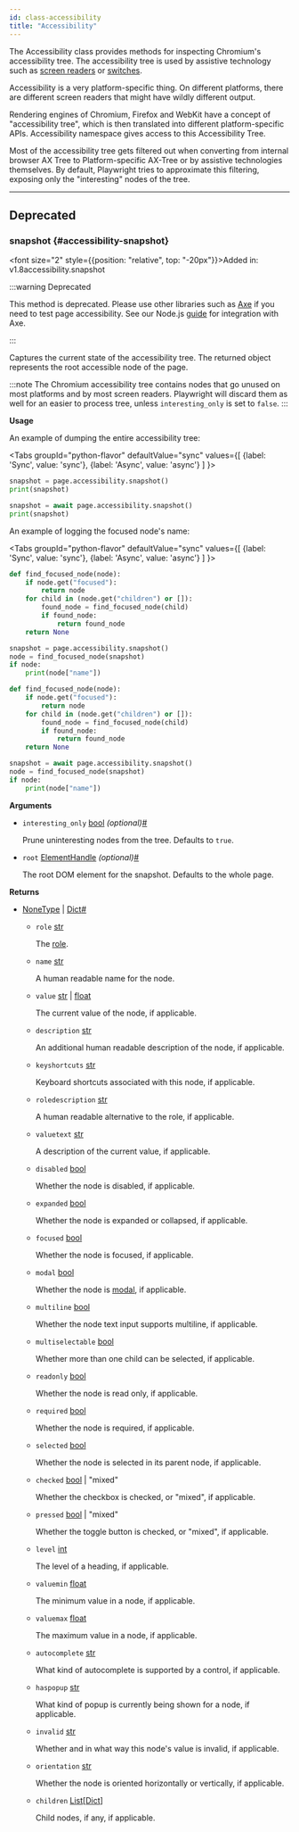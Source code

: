 ```yaml
---
id: class-accessibility
title: "Accessibility"
---
```



The Accessibility class provides methods for inspecting Chromium's accessibility tree. The accessibility tree is used by assistive technology such as [screen readers](https://en.wikipedia.org/wiki/Screen_reader) or [switches](https://en.wikipedia.org/wiki/Switch_access).

Accessibility is a very platform-specific thing. On different platforms, there are different screen readers that might have wildly different output.

Rendering engines of Chromium, Firefox and WebKit have a concept of "accessibility tree", which is then translated into different platform-specific APIs. Accessibility namespace gives access to this Accessibility Tree.

Most of the accessibility tree gets filtered out when converting from internal browser AX Tree to Platform-specific AX-Tree or by assistive technologies themselves. By default, Playwright tries to approximate this filtering, exposing only the "interesting" nodes of the tree.


---

## Deprecated

### snapshot {#accessibility-snapshot}

<font size="2" style={{position: "relative", top: "-20px"}}>Added in: v1.8</font><x-search>accessibility.snapshot</x-search>

:::warning Deprecated

This method is deprecated. Please use other libraries such as [Axe](https://www.deque.com/axe/) if you need to test page accessibility. See our Node.js [guide](https://playwright.dev/docs/accessibility-testing) for integration with Axe.

:::


Captures the current state of the accessibility tree. The returned object represents the root accessible node of the page.

:::note
The Chromium accessibility tree contains nodes that go unused on most platforms and by most screen readers. Playwright will discard them as well for an easier to process tree, unless `interesting_only` is set to `false`.
:::

**Usage**

An example of dumping the entire accessibility tree:

<Tabs
  groupId="python-flavor"
  defaultValue="sync"
  values={[
    {label: 'Sync', value: 'sync'},
    {label: 'Async', value: 'async'}
  ]
}>
<TabItem value="sync">

```py
snapshot = page.accessibility.snapshot()
print(snapshot)
```

</TabItem>
<TabItem value="async">

```py
snapshot = await page.accessibility.snapshot()
print(snapshot)
```

</TabItem>
</Tabs>

An example of logging the focused node's name:

<Tabs
  groupId="python-flavor"
  defaultValue="sync"
  values={[
    {label: 'Sync', value: 'sync'},
    {label: 'Async', value: 'async'}
  ]
}>
<TabItem value="sync">

```py
def find_focused_node(node):
    if node.get("focused"):
        return node
    for child in (node.get("children") or []):
        found_node = find_focused_node(child)
        if found_node:
            return found_node
    return None

snapshot = page.accessibility.snapshot()
node = find_focused_node(snapshot)
if node:
    print(node["name"])
```

</TabItem>
<TabItem value="async">

```py
def find_focused_node(node):
    if node.get("focused"):
        return node
    for child in (node.get("children") or []):
        found_node = find_focused_node(child)
        if found_node:
            return found_node
    return None

snapshot = await page.accessibility.snapshot()
node = find_focused_node(snapshot)
if node:
    print(node["name"])
```

</TabItem>
</Tabs>

**Arguments**
- `interesting_only` [bool] *(optional)*<a aria-hidden="true" tabIndex="-1" class="list-anchor-link" id="accessibility-snapshot-option-interesting-only"/><a href="#accessibility-snapshot-option-interesting-only" class="list-anchor">#</a>
  
  Prune uninteresting nodes from the tree. Defaults to `true`.
- `root` [ElementHandle] *(optional)*<a aria-hidden="true" tabIndex="-1" class="list-anchor-link" id="accessibility-snapshot-option-root"/><a href="#accessibility-snapshot-option-root" class="list-anchor">#</a>
  
  The root DOM element for the snapshot. Defaults to the whole page.

**Returns**
- [NoneType] | [Dict]<a aria-hidden="true" tabIndex="-1" class="list-anchor-link" id="accessibility-snapshot-return"/><a href="#accessibility-snapshot-return" class="list-anchor">#</a>
  - `role` [str]
    
    The [role](https://www.w3.org/TR/wai-aria/#usage_intro).
  - `name` [str]
    
    A human readable name for the node.
  - `value` [str] | [float]
    
    The current value of the node, if applicable.
  - `description` [str]
    
    An additional human readable description of the node, if applicable.
  - `keyshortcuts` [str]
    
    Keyboard shortcuts associated with this node, if applicable.
  - `roledescription` [str]
    
    A human readable alternative to the role, if applicable.
  - `valuetext` [str]
    
    A description of the current value, if applicable.
  - `disabled` [bool]
    
    Whether the node is disabled, if applicable.
  - `expanded` [bool]
    
    Whether the node is expanded or collapsed, if applicable.
  - `focused` [bool]
    
    Whether the node is focused, if applicable.
  - `modal` [bool]
    
    Whether the node is [modal](https://en.wikipedia.org/wiki/Modal_window), if applicable.
  - `multiline` [bool]
    
    Whether the node text input supports multiline, if applicable.
  - `multiselectable` [bool]
    
    Whether more than one child can be selected, if applicable.
  - `readonly` [bool]
    
    Whether the node is read only, if applicable.
  - `required` [bool]
    
    Whether the node is required, if applicable.
  - `selected` [bool]
    
    Whether the node is selected in its parent node, if applicable.
  - `checked` [bool] | "mixed"
    
    Whether the checkbox is checked, or "mixed", if applicable.
  - `pressed` [bool] | "mixed"
    
    Whether the toggle button is checked, or "mixed", if applicable.
  - `level` [int]
    
    The level of a heading, if applicable.
  - `valuemin` [float]
    
    The minimum value in a node, if applicable.
  - `valuemax` [float]
    
    The maximum value in a node, if applicable.
  - `autocomplete` [str]
    
    What kind of autocomplete is supported by a control, if applicable.
  - `haspopup` [str]
    
    What kind of popup is currently being shown for a node, if applicable.
  - `invalid` [str]
    
    Whether and in what way this node's value is invalid, if applicable.
  - `orientation` [str]
    
    Whether the node is oriented horizontally or vertically, if applicable.
  - `children` [List]\[[Dict]\]
    
    Child nodes, if any, if applicable.


[Accessibility]: /api/class-accessibility.mdx "Accessibility"
[APIRequest]: /api/class-apirequest.mdx "APIRequest"
[APIRequestContext]: /api/class-apirequestcontext.mdx "APIRequestContext"
[APIResponse]: /api/class-apiresponse.mdx "APIResponse"
[APIResponseAssertions]: /api/class-apiresponseassertions.mdx "APIResponseAssertions"
[Browser]: /api/class-browser.mdx "Browser"
[BrowserContext]: /api/class-browsercontext.mdx "BrowserContext"
[BrowserType]: /api/class-browsertype.mdx "BrowserType"
[CDPSession]: /api/class-cdpsession.mdx "CDPSession"
[Clock]: /api/class-clock.mdx "Clock"
[ConsoleMessage]: /api/class-consolemessage.mdx "ConsoleMessage"
[Dialog]: /api/class-dialog.mdx "Dialog"
[Download]: /api/class-download.mdx "Download"
[ElementHandle]: /api/class-elementhandle.mdx "ElementHandle"
[Error]: /api/class-error.mdx "Error"
[FileChooser]: /api/class-filechooser.mdx "FileChooser"
[Frame]: /api/class-frame.mdx "Frame"
[FrameLocator]: /api/class-framelocator.mdx "FrameLocator"
[JSHandle]: /api/class-jshandle.mdx "JSHandle"
[Keyboard]: /api/class-keyboard.mdx "Keyboard"
[Locator]: /api/class-locator.mdx "Locator"
[LocatorAssertions]: /api/class-locatorassertions.mdx "LocatorAssertions"
[Mouse]: /api/class-mouse.mdx "Mouse"
[Page]: /api/class-page.mdx "Page"
[PageAssertions]: /api/class-pageassertions.mdx "PageAssertions"
[Playwright]: /api/class-playwright.mdx "Playwright"
[Request]: /api/class-request.mdx "Request"
[Response]: /api/class-response.mdx "Response"
[Route]: /api/class-route.mdx "Route"
[Selectors]: /api/class-selectors.mdx "Selectors"
[TimeoutError]: /api/class-timeouterror.mdx "TimeoutError"
[Touchscreen]: /api/class-touchscreen.mdx "Touchscreen"
[Tracing]: /api/class-tracing.mdx "Tracing"
[Video]: /api/class-video.mdx "Video"
[WebError]: /api/class-weberror.mdx "WebError"
[WebSocket]: /api/class-websocket.mdx "WebSocket"
[Worker]: /api/class-worker.mdx "Worker"
[Element]: https://developer.mozilla.org/en-US/docs/Web/API/element "Element"
[EvaluationArgument]: /evaluating.mdx#evaluation-argument "EvaluationArgument"
[Promise]: https://developer.mozilla.org/en-US/docs/Web/JavaScript/Reference/Global_Objects/Promise "Promise"
[iterator]: https://developer.mozilla.org/en-US/docs/Web/JavaScript/Reference/Iteration_protocols "Iterator"
[origin]: https://developer.mozilla.org/en-US/docs/Glossary/Origin "Origin"
[selector]: https://developer.mozilla.org/en-US/docs/Web/CSS/CSS_Selectors "selector"
[Serializable]: https://developer.mozilla.org/en-US/docs/Web/JavaScript/Reference/Global_Objects/JSON/stringify#Description "Serializable"
[UIEvent.detail]: https://developer.mozilla.org/en-US/docs/Web/API/UIEvent/detail "UIEvent.detail"
[UnixTime]: https://en.wikipedia.org/wiki/Unix_time "Unix Time"
[xpath]: https://developer.mozilla.org/en-US/docs/Web/XPath "xpath"

[Any]: https://docs.python.org/3/library/typing.html#typing.Any "Any"
[bool]: https://docs.python.org/3/library/stdtypes.html "bool"
[bytes]: https://docs.python.org/3/library/stdtypes.html#bytes "bytes"
[Callable]: https://docs.python.org/3/library/typing.html#typing.Callable "Callable"
[EventContextManager]: https://docs.python.org/3/reference/datamodel.html#context-managers "Event context manager"
[EventEmitter]: https://pyee.readthedocs.io/en/latest/#pyee.BaseEventEmitter "EventEmitter"
[Exception]: https://docs.python.org/3/library/exceptions.html#Exception "Exception"
[Dict]: https://docs.python.org/3/library/typing.html#typing.Dict "Dict"
[float]: https://docs.python.org/3/library/stdtypes.html#numeric-types-int-float-complex "float"
[int]: https://docs.python.org/3/library/stdtypes.html#numeric-types-int-float-complex "int"
[List]: https://docs.python.org/3/library/typing.html#typing.List "List"
[NoneType]: https://docs.python.org/3/library/constants.html#None "None"
[Pattern]: https://docs.python.org/3/library/re.html "Pattern"
[URL]: https://en.wikipedia.org/wiki/URL "URL"
[pathlib.Path]: https://realpython.com/python-pathlib/ "pathlib.Path"
[str]: https://docs.python.org/3/library/stdtypes.html#text-sequence-type-str "str"
[Union]: https://docs.python.org/3/library/typing.html#typing.Union "Union"

[all available image tags]: https://mcr.microsoft.com/en-us/product/playwright/python/about "all available image tags"
[Microsoft Artifact Registry]: https://mcr.microsoft.com/en-us/product/playwright/python/about "Microsoft Artifact Registry"
[Dockerfile.jammy]: https://github.com/microsoft/playwright-python/blob/main/utils/docker/Dockerfile.jammy "Dockerfile.jammy"
